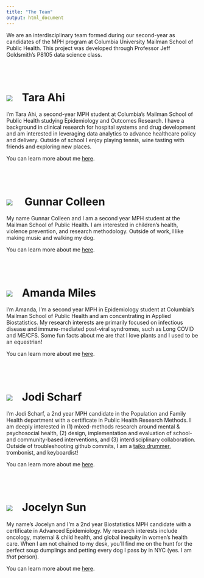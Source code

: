 ```yaml
---
title: "The Team"
output: html_document
---
```


We are an interdisciplinary team formed during our second-year as candidates of the MPH program at Columbia University Mailman School of Public Health. This project was developed through Professor Jeff Goldsmith's P8105 data science class.

<br></br>

# <a href=""><img class="cat_circle" src="images/tara.jpeg"></a><span style="padding-left:25px">Tara Ahi

I'm Tara Ahi, a second-year MPH student at Columbia's Mailman School of Public Health studying Epidemiology and Outcomes Research. I have a background in clinical research for hospital systems and drug development and am interested in leveraging data analytics to advance healthcare policy and delivery. Outside of school I enjoy playing tennis, wine tasting with friends and exploring new places. 

You can learn more about me [here](https://taraahi.github.io/).

<br></br>

# <a href=""><img class="cat_circle" src="images/gunnar.jpeg"></a><span style="padding-left:25px"> Gunnar Colleen

My name Gunnar Colleen and I am a second year MPH student at the Mailman School of Public Health. I am interested in children's health, violence prevention, and research methodology. Outside of work, I like making music and walking my dog.

You can learn more about me [here](https://gcolleen.github.io/).

<br></br>

# <a href=""><img class="cat_circle" src="images/mandy.png"></a><span style="padding-left:25px">Amanda Miles

I’m Amanda, I’m a second year MPH in Epidemiology student at Columbia’s Mailman School of Public Health and am concentrating in Applied Biostatistics. My research interests are primarily focused on infectious disease and immune-mediated post-viral syndromes, such as Long COVID and ME/CFS. Some fun facts about me are that I love plants and I used to be an equestrian!

You can learn more about me [here](https://acm2268.github.io/).

<br></br>

# <a href=""><img class="cat_circle" src="images/jodi.png"></a><span style="padding-left:25px">Jodi Scharf

I'm Jodi Scharf, a 2nd year MPH candidate in the Population and Family Health department with a certificate in Public Health Research Methods. I am deeply interested in (1) mixed-methods research around mental & psychosocial health, (2) design, implementation and evaluation of school- and community-based interventions, and (3) interdisciplinary collaboration. Outside of troubleshooting github commits, I am a [taiko drummer](https://www.youtube.com/watch?v=6h6rxmpigLY&ab_channel=JoshuaYoon), trombonist, and keyboardist!

You can learn more about me [here](https://jodischarf.github.io/).

<br></br>

# <a href=""><img class="cat_circle" src="images/jocelyn.jpeg"></a><span style="padding-left:25px">Jocelyn Sun

My name's Jocelyn and I'm a 2nd year Biostatistics MPH candidate with a certificate in Advanced Epidemiology. My research interests include oncology, maternal & child health, and global inequity in women's health care. When I am not chained to my desk, you'll find me on the hunt for the perfect soup dumplings and petting every dog I pass by in NYC (yes. I am _that_ person).

You can learn more about me [here](https://jocelyynsun.github.io/).

<br></br>